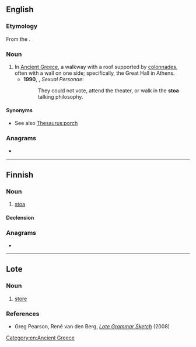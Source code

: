 ==English==
{{wikipedia}}

===Etymology===
From the {{etyl|grc|en}} {{m|grc|στοά}}.

===Noun===
{{en-noun|stoae|stoæ|stoai|s}}

# In [[Ancient Greece]], a walkway with a roof supported by [[colonnade]]s, often with a wall on one side; specifically, the Great Hall in Athens.
#* '''1990''', {{w|Camille Paglia}}, ''Sexual Personae'':
#*: They could not vote, attend the theater, or walk in the '''stoa''' talking philosophy.

====Synonyms====
* See also [[Thesaurus:porch]]

===Anagrams===
* {{anagrams|en|a=aost|OTAs|SOTA|Sato|Sota|Taos|Tsao|as to|oast|oats|taos|toas|tosa}}

[[Category:en:Ancient Greece]]

----

==Finnish==

===Noun===
{{fi-noun}}

# {{lb|fi|architecture}} [[#English|stoa]]

====Declension====
{{fi-decl|type=koira<!--
-->|nom_sg=stoa<!--
-->|gen_sg=stoan<!--
-->|par_sg=stoaa<!--
-->|ine_sg=stoassa<!--
-->|ela_sg=stoasta<!--
-->|ill_sg=stoaan<!--
-->|ade_sg=stoalla<!--
-->|abl_sg=stoalta<!--
-->|all_sg=stoalle<!--
-->|ess_sg=stoana<!--
-->|tra_sg=stoaksi<!--
-->|abe_sg=stoatta<!--

-->|nom_pl=stoat<!--
-->|gen_pl=stoien|gen_pl2=stoain<!--
-->|par_pl=stoia<!--
-->|ine_pl=stoissa<!--
-->|ela_pl=stoista<!--
-->|ill_pl=stoiin<!--
-->|ade_pl=stoilla<!--
-->|abl_pl=stoilta<!--
-->|all_pl=stoille<!--
-->|ess_pl=stoina<!--
-->|tra_pl=stoiksi<!--
-->|ins_pl=stoin<!--
-->|abe_pl=stoitta<!--
-->|com_pl=stoineen<!--
-->}}

===Anagrams===
* {{anagrams|fi|Atso|osat|osta|otsa|sato|sota|taos|taso|tosa}}

----

==Lote==

===Noun===
{{head|uvl|noun}}

# [[store]]

===References===
* Greg Pearson, René van den Berg, ''[http://www-01.sil.org/pacific/png/pubs/928474523806/Lote_grammar_sketch.pdf#page=81 Lote Grammar Sketch]'' (2008)